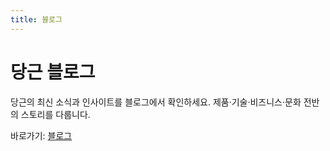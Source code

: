 ```yaml
---
title: 블로그
---
```


# 당근 블로그

당근의 최신 소식과 인사이트를 블로그에서 확인하세요. 제품·기술·비즈니스·문화 전반의 스토리를 다룹니다.

바로가기: [블로그](https://about.daangn.com/blog/)
